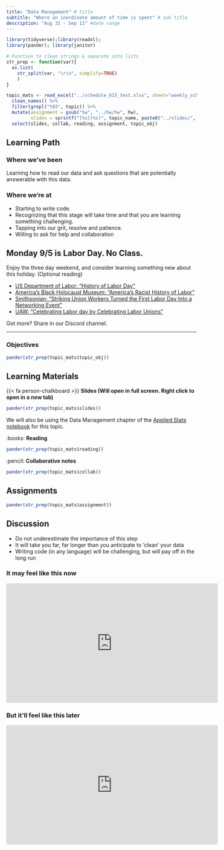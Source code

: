 ```yaml
---
title: "Data Management" # title 
subtitle: "Where an inordinate amount of time is spent" # sub title
description: "Aug 31 - Sep 11" #date range
---
```



```r
library(tidyverse);library(readxl); 
library(pander); library(janitor)

# Function to clean strings & separate into lists
str_prep <- function(var){
  as.list(
    str_split(var, "\r\n", simplify=TRUE)
    )
}

topic_mats <- read_excel("../schedule_615_test.xlsx", sheet="weekly_schedule") %>%
  clean_names() %>% 
  filter(grepl("t03", topic)) %>%
  mutate(assignment = gsub("hw", "../hw/hw", hw), 
         slides = sprintf("[%s](%s)", topic_name, paste0("../slides/", lecture, ".html"))) %>% 
  select(slides, collab, reading, assignment, topic_obj)
```

## Learning Path

### Where we've been
Learning how to read our data and ask questions that are potentially answerable with this data. 

### Where we're at
* Starting to write code.
* Recognizing that this stage will take time and that you are learning something challenging.
* Tapping into our grit, resolve and patience. 
* Willing to ask for help and collaboration


:::{.callout-important icon=false}
## Monday 9/5 is Labor Day. No Class. 
Enjoy the three day weekend, and consider learning something new about this holiday. (Optional reading)

* [US Department of Labor: "History of Labor Day"](https://www.dol.gov/general/laborday/history)
* [America's Black Holocaust Museum: "America's Racist History of Labor"](https://www.abhmuseum.org/watch-americas-racist-history-of-labor/)
* [Smithsonian: "Striking Union Workers Turned the First Labor Day Into a Networking Event "](https://www.smithsonianmag.com/history/striking-union-workers-turned-first-labor-day-networking-event-180964705/)
* [UAW: "Celebrating Labor day by Celebrating Labor Unions"](https://uaw.org/celbrating-labor-day-celebrating-labor-unions/)

Got more? Share in our Discord channel.
:::


---

### Objectives

```r
pander(str_prep(topic_mats$topic_obj))
```


## Learning Materials

{{< fa person-chalkboard >}}  **Slides (Will open in full screen. Right click to open in a new tab)**

```r
pander(str_prep(topic_mats$slides))
```

We will also be using the Data Management chapter of the [Applied Stats notebook](https://norcalbiostat.github.io/AppliedStatistics_notes/data-management.html) for this topic.

:books:  **Reading** 

```r
pander(str_prep(topic_mats$reading))
```


:pencil: **Collaborative notes**

```r
pander(str_prep(topic_mats$collab))
```

## Assignments

```r
pander(str_prep(topic_mats$assignment))
```

## Discussion

* Do not underestimate the importance of this step
* It will take you far, far longer than you anticipate to 'clean' your data
* Writing code (in any language) will be challenging, but will pay off in the long run

### It may feel like this now

<iframe width="560" height="315" src="https://www.youtube.com/embed/m_MaJDK3VNE" title="YouTube video player" frameborder="0" allow="accelerometer; autoplay; clipboard-write; encrypted-media; gyroscope; picture-in-picture" allowfullscreen></iframe>

### But it'll feel like this later

<iframe width="560" height="315" src="https://www.youtube.com/embed/3Iz7ZMALaCY" title="YouTube video player" frameborder="0" allow="accelerometer; autoplay; clipboard-write; encrypted-media; gyroscope; picture-in-picture" allowfullscreen></iframe>


